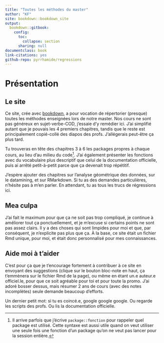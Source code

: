 ```yaml
---
title: "Toutes les méthodes du master"
author: "KF"
site: bookdown::bookdown_site
output: 
  bookdown::gitbook:
    config:
      toc:
        collapse: section
      sharing: null
documentclass: book
link-citations: yes
github-repo: pyrrhamide/regressions
---
```



# Présentation {-}

## Le site {-}
Ce site, crée avec [bookdown](https://bookdown.org/yihui/bookdown/), a pour vocation de répertorier (presque) toutes les méthodes enseignées lors de notre master. Nos cours ne sont pas généreux en sujet-verbe-COD, j'essaie d'y remédier ici. J'ai simplifié autant que je pouvais les 4 premiers chapitres, tandis que le reste est principalement copié-collé des diapos des profs. J'allégerais peut-être ça plus tard.

Tu trouveras en tête des chapitres 3 à 6 les packages propres à chaque cours, au lieu d'au milieu du code^[Il arrive parfois que j'écrive `package::fonction` pour rappeler quel package est utilisé. Cette syntaxe est aussi utile quand on veut utiliser une seule fois une fonction d'un package qu'on ne veut pas lancer pour la session entière.]. J'ai également présenter les fonctions avec du vocabulaire plus descriptif que celui de la documentation officielle, puis ai arrêté petit-à-petit parce que ça devenait trop répétitif.

J'espère ajouter des chapitres sur l'analyse géométrique des données, sur le datamining, et sur RMarkdown. Si tu as des demandes particulières, n'hésite pas à m'en parler. En attendant, tu as tous les trucs de régressions ici.

## Mea culpa {-}
J'ai fait le maximum pour que ça ne soit pas trop compliqué, je continue à améliorer tout ça ponctuellement, et je m'excuse si certains points ne sont pas assez clairs. Il y a des choses qui sont limpides pour moi et que, par conséquent, je n'explicite pas plus que ça. À la base, ce site était un fichier Rmd unique, pour moi, et était donc personnalisé pour mes connaissances. 

## Aide moi à t'aider {-}
C'est pour ça que je t'encourage fortement à contribuer à ce site en envoyant des suggestions (clique sur le bouton bloc-note en haut, ça t'emmènera sur le fichier Rmd de la page), ou même en étant un.e auteur.e officiel.le, pour que ce soit agréable pour toi et pour toute la promo. J'ai adoré bosser dessus, mais résumer 2 ans de cours (avec des notes incomplètes) seule demande beaucoup d'efforts.

Un dernier petit mot: si tu es coincé.e, google google google. Ou regarde les scripts des profs. Ou lis la documentation officielle. 